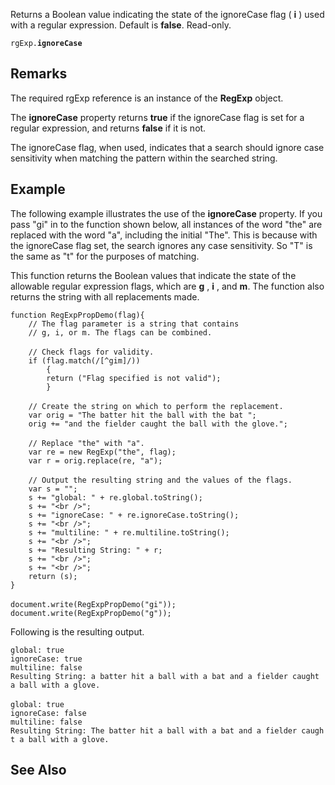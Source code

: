 Returns a Boolean value indicating the state of the ignoreCase flag ( '''i''' ) used with a regular expression. Default is '''false'''. Read-only.

 rgExp.'''ignoreCase'''
==Remarks==
The required rgExp reference is an instance of the '''RegExp''' object.

The '''ignoreCase''' property returns '''true''' if the ignoreCase flag is set for a regular expression, and returns '''false''' if it is not.

The ignoreCase flag, when used, indicates that a search should ignore case sensitivity when matching the pattern within the searched string.


==Example==
The following example illustrates the use of the '''ignoreCase''' property. If you pass "gi" in to the function shown below, all instances of the word "the" are replaced with the word "a", including the initial "The". This is because with the ignoreCase flag set, the search ignores any case sensitivity. So "T" is the same as "t" for the purposes of matching.

This function returns the Boolean values that indicate the state of the allowable regular expression flags, which are '''g''' , '''i''' , and '''m'''. The function also returns the string with all replacements made.

 function RegExpPropDemo(flag){
     // The flag parameter is a string that contains
     // g, i, or m. The flags can be combined.
 
     // Check flags for validity.
     if (flag.match(/[^gim]/))
         {
         return ("Flag specified is not valid");
         }
 
     // Create the string on which to perform the replacement.
     var orig = "The batter hit the ball with the bat ";
     orig += "and the fielder caught the ball with the glove.";
 
     // Replace "the" with "a".
     var re = new RegExp("the", flag);
     var r = orig.replace(re, "a");        
 
     // Output the resulting string and the values of the flags.
     var s = "";
     s += "global: " + re.global.toString();
     s += "&lt;br /&gt;";
     s += "ignoreCase: " + re.ignoreCase.toString();
     s += "&lt;br /&gt;";
     s += "multiline: " + re.multiline.toString();
     s += "&lt;br /&gt;";
     s += "Resulting String: " + r;
     s += "&lt;br /&gt;";
     s += "&lt;br /&gt;";
     return (s);
 }
 
 document.write(RegExpPropDemo("gi"));
 document.write(RegExpPropDemo("g"));
Following is the resulting output.

 global: true
 ignoreCase: true
 multiline: false
 Resulting String: a batter hit a ball with a bat and a fielder caught a ball with a glove.
 
 global: true
 ignoreCase: false
 multiline: false
 Resulting String: The batter hit a ball with a bat and a fielder caught a ball with a glove.

==See Also==

              

              

              

